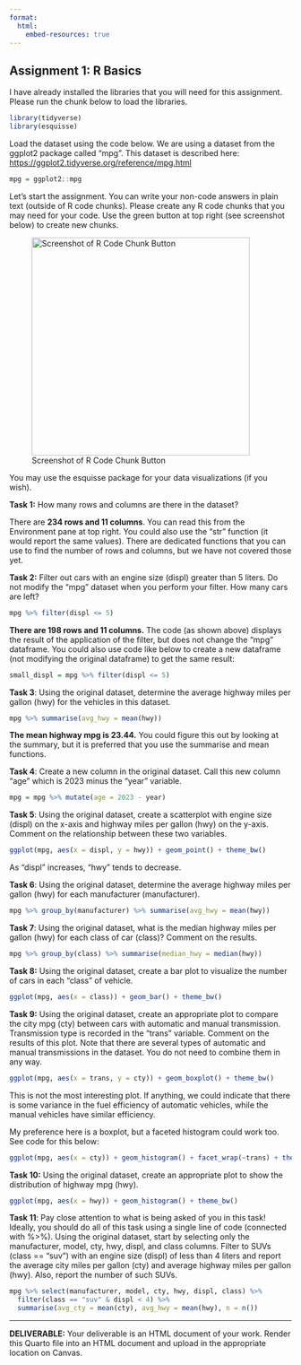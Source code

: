 ```yaml
---
format:
  html:
    embed-resources: true
---
```


## Assignment 1: R Basics

I have already installed the libraries that you will need for this assignment. Please run the chunk below to load the libraries.

```r
library(tidyverse)
library(esquisse)
```

Load the dataset using the code below. We are using a dataset from the ggplot2 package called "mpg". This dataset is described here: <https://ggplot2.tidyverse.org/reference/mpg.html>

```r
mpg = ggplot2::mpg
```

Let's start the assignment. You can write your non-code answers in plain text (outside of R code chunks). Please create any R code chunks that you may need for your code. Use the green button at top right (see screenshot below) to create new chunks.

![Screenshot of R Code Chunk Button](screen.png){width="389"}

You may use the esquisse package for your data visualizations (if you wish).

**Task 1:** How many rows and columns are there in the dataset?

There are **234 rows and 11 columns**. You can read this from the Environment pane at top right. You could also use the "str" function (it would report the same values). There are dedicated functions that you can use to find the number of rows and columns, but we have not covered those yet.

**Task 2:** Filter out cars with an engine size (displ) greater than 5 liters. Do not modify the "mpg" dataset when you perform your filter. How many cars are left?

```r
mpg %>% filter(displ <= 5)
```

**There are 198 rows and 11 columns.** The code (as shown above) displays the result of the application of the filter, but does not change the "mpg" dataframe. You could also use code like below to create a new dataframe (not modifying the original dataframe) to get the same result:

```r
small_displ = mpg %>% filter(displ <= 5)
```

**Task 3**: Using the original dataset, determine the average highway miles per gallon (hwy) for the vehicles in this dataset.

```r
mpg %>% summarise(avg_hwy = mean(hwy))
```

**The mean highway mpg is 23.44.** You could figure this out by looking at the summary, but it is preferred that you use the summarise and mean functions.

**Task 4**: Create a new column in the original dataset. Call this new column "age" which is 2023 minus the "year" variable.

```r
mpg = mpg %>% mutate(age = 2023 - year)
```

**Task 5**: Using the original dataset, create a scatterplot with engine size (displ) on the x-axis and highway miles per gallon (hwy) on the y-axis. Comment on the relationship between these two variables.

```r
ggplot(mpg, aes(x = displ, y = hwy)) + geom_point() + theme_bw()
```

As "displ" increases, "hwy" tends to decrease.

**Task 6**: Using the original dataset, determine the average highway miles per gallon (hwy) for each manufacturer (manufacturer).

```r
mpg %>% group_by(manufacturer) %>% summarise(avg_hwy = mean(hwy))
```

**Task 7**: Using the original dataset, what is the median highway miles per gallon (hwy) for each class of car (class)? Comment on the results.

```r
mpg %>% group_by(class) %>% summarise(median_hwy = median(hwy))
```

**Task 8:** Using the original dataset, create a bar plot to visualize the number of cars in each "class" of vehicle.

```r
ggplot(mpg, aes(x = class)) + geom_bar() + theme_bw()
```

**Task 9:** Using the original dataset, create an appropriate plot to compare the city mpg (cty) between cars with automatic and manual transmission. Transmission type is recorded in the "trans" variable. Comment on the results of this plot. Note that there are several types of automatic and manual transmissions in the dataset. You do not need to combine them in any way.

```r
ggplot(mpg, aes(x = trans, y = cty)) + geom_boxplot() + theme_bw()
```

This is not the most interesting plot. If anything, we could indicate that there is some variance in the fuel efficiency of automatic vehicles, while the manual vehicles have similar efficiency.

My preference here is a boxplot, but a faceted histogram could work too. See code for this below:

```r
ggplot(mpg, aes(x = cty)) + geom_histogram() + facet_wrap(~trans) + theme_bw()
```

**Task 10:** Using the original dataset, create an appropriate plot to show the distribution of highway mpg (hwy).

```r
ggplot(mpg, aes(x = hwy)) + geom_histogram() + theme_bw()
```

**Task 11**: Pay close attention to what is being asked of you in this task! Ideally, you should do all of this task using a single line of code (connected with %\>%). Using the original dataset, start by selecting only the manufacturer, model, cty, hwy, displ, and class columns. Filter to SUVs (class == "suv") with an engine size (displ) of less than 4 liters and report the average city miles per gallon (cty) and average highway miles per gallon (hwy). Also, report the number of such SUVs.

```r
mpg %>% select(manufacturer, model, cty, hwy, displ, class) %>%
  filter(class == "suv" & displ < 4) %>%
  summarise(avg_cty = mean(cty), avg_hwy = mean(hwy), n = n())
```

------------------------------------------------------------------------

**DELIVERABLE:** Your deliverable is an HTML document of your work. Render this Quarto file into an HTML document and upload in the appropriate location on Canvas.
